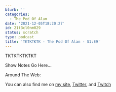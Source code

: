 ```yaml
---
blurb: ''
categories:
  - The Pod Of Alan
date: '2021-12-05T18:20:27'
id: 21t3cl0nm029
status: scratch
type: podcast
title: 'TKTKTKTK - The Pod Of Alan - S1:E9'
---
```



TKTKTKTKTKT

Show Notes Go Here...


Around The Web:

You can also find me on [my site](https://www.alanwsmith.com), [Twitter](https://twitter.com/TheIdOfAlan), and [Twitch](https://www.twitch.tv/theidofalan)


